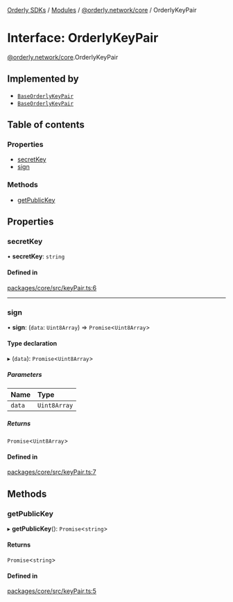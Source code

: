 [Orderly SDKs](/sdks/tech-doc/README) / [Modules](/sdks/tech-doc/modules) / [@orderly.network/core](/sdks/tech-doc/modules/orderly_network_core) / OrderlyKeyPair

# Interface: OrderlyKeyPair

[@orderly.network/core](/sdks/tech-doc/modules/orderly_network_core).OrderlyKeyPair

## Implemented by

- [`BaseOrderlyKeyPair`](/sdks/tech-doc/classes/orderly_network_core.BaseOrderlyKeyPair)
- [`BaseOrderlyKeyPair`](/sdks/tech-doc/classes/orderly_network_core.BaseOrderlyKeyPair)

## Table of contents

### Properties

- [secretKey](/sdks/tech-doc/interfaces/orderly_network_core.OrderlyKeyPair#secretkey)
- [sign](/sdks/tech-doc/interfaces/orderly_network_core.OrderlyKeyPair#sign)

### Methods

- [getPublicKey](/sdks/tech-doc/interfaces/orderly_network_core.OrderlyKeyPair#getpublickey)

## Properties

### secretKey

• **secretKey**: `string`

#### Defined in

[packages/core/src/keyPair.ts:6](https://github.com/OrderlyNetwork/js-sdk/blob/bc7eb1a/packages/core/src/keyPair.ts#L6)

___

### sign

• **sign**: (`data`: `Uint8Array`) => `Promise`\<`Uint8Array`\>

#### Type declaration

▸ (`data`): `Promise`\<`Uint8Array`\>

##### Parameters

| Name | Type |
| :------ | :------ |
| `data` | `Uint8Array` |

##### Returns

`Promise`\<`Uint8Array`\>

#### Defined in

[packages/core/src/keyPair.ts:7](https://github.com/OrderlyNetwork/js-sdk/blob/bc7eb1a/packages/core/src/keyPair.ts#L7)

## Methods

### getPublicKey

▸ **getPublicKey**(): `Promise`\<`string`\>

#### Returns

`Promise`\<`string`\>

#### Defined in

[packages/core/src/keyPair.ts:5](https://github.com/OrderlyNetwork/js-sdk/blob/bc7eb1a/packages/core/src/keyPair.ts#L5)
